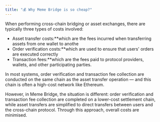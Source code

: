 ```yaml
---
title: "💰 Why Meme Bridge is so cheap?"
---
```


When performing cross-chain bridging or asset exchanges, there are typically three types of costs involved:

- Asset transfer costs:\*\*which are the fees incurred when transferring assets from one wallet to anothe
- Order verification costs:\*\*which are used to ensure that users' orders are executed correctly
- Transaction fees:\*\*which are the fees paid to protocol providers, wallets, and other participating parties.

In most systems, order verification and transaction fee collection are conducted on the same chain as the asset transfer operation — and this chain is often a high-cost network like Ethereum.

However, in Meme Bridge, the situation is different: order verification and transaction fee collection are completed on a lower-cost settlement chain, while asset transfers are simplified to direct transfers between users and the cross-chain protocol. Through this approach, overall costs are minimised.
